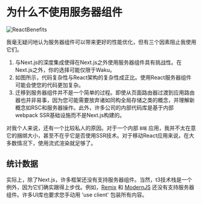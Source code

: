 # 为什么不使用服务器组件

![ReactBenefits](/react-benefits.jpg)

我毫无疑问地认为服务器组件可以带来更好的性能优化，但有三个因素阻止我使用它们。

1. 与Next.js的深度集成使得在Next.js之外使用服务器组件具有挑战性。在Next.js之外，你的选择可能仅限于Waku。
2. 如图所示，代码复杂性与React架构的复杂性成正比。使用React服务器组件可能会使您的代码更加复杂。
3. 迁移到服务器组件并不是一个简单的过程。即使从页面路由器过渡到应用路由器也并非易事，因为您可能需要放弃诸如同构全局存储之类的概念，并理解新概念如RSC和服务器操作。此外，许多公司的内部代码库是基于内部webpack SSR基础设施而不是Next.js构建的。

对我个人来说，还有一个比较私人的原因。对于一个内部 `B端` 应用，我并不太在意它的捆绑大小，甚至不在乎它是否使用SSR技术。对于移动React应用来说，在大多数情况下，使用流式渲染就足够了。

## 统计数据

实际上，除了Next.js，许多框架还没有支持服务器组件。当然，t3技术栈是一个例外，因为它们确实跟得上步伐。例如，[Remix](https://remix.run/blog/react-server-components) 和 [ModernJS](https://modernjs.dev/en/guides/get-started/introduction.html) 还没有支持服务器组件。许多UI库也要求您手动用 'use client' 包装所有内容。